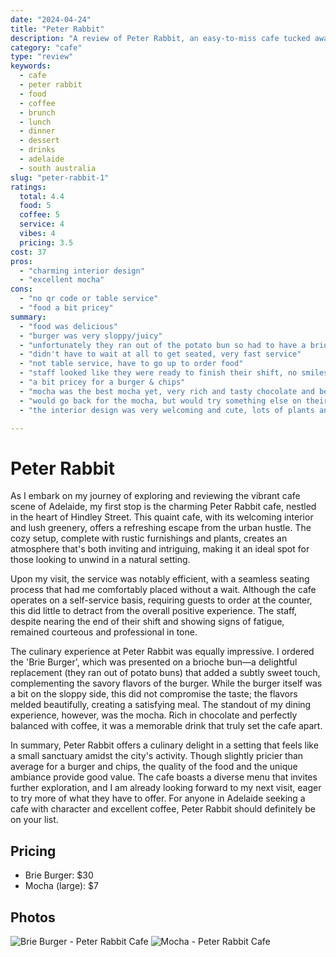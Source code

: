```yaml
---
date: "2024-04-24"
title: "Peter Rabbit"
description: "A review of Peter Rabbit, an easy-to-miss cafe tucked away in the west end of the city."
category: "cafe"
type: "review"
keywords:
  - cafe
  - peter rabbit
  - food
  - coffee
  - brunch
  - lunch
  - dinner
  - dessert
  - drinks
  - adelaide
  - south australia
slug: "peter-rabbit-1"
ratings: 
  total: 4.4
  food: 5
  coffee: 5
  service: 4
  vibes: 4
  pricing: 3.5
cost: 37
pros:
  - "charming interior design"
  - "excellent mocha"
cons:
  - "no qr code or table service"
  - "food a bit pricey"
summary:
  - "food was delicious"
  - "burger was very sloppy/juicy"
  - "unfortunately they ran out of the potato bun so had to have a brioche bun"
  - "didn't have to wait at all to get seated, very fast service"
  - "not table service, have to go up to order food"
  - "staff looked like they were ready to finish their shift, no smiles but were still friendly in tone"
  - "a bit pricey for a burger & chips"
  - "mocha was the best mocha yet, very rich and tasty chocolate and beautiful mixture of coffee"
  - "would go back for the mocha, but would try something else on their menu, as they have lots of other options!"
  - "the interior design was very welcoming and cute, lots of plants and greenery and felt like a little pocket of nature on hindley street, which you don't typically expect"

---
```

# Peter Rabbit
As I embark on my journey of exploring and reviewing the vibrant cafe scene of Adelaide, my first stop is the charming Peter Rabbit cafe, nestled in the heart of Hindley Street. This quaint cafe, with its welcoming interior and lush greenery, offers a refreshing escape from the urban hustle. The cozy setup, complete with rustic furnishings and plants, creates an atmosphere that's both inviting and intriguing, making it an ideal spot for those looking to unwind in a natural setting.

Upon my visit, the service was notably efficient, with a seamless seating process that had me comfortably placed without a wait. Although the cafe operates on a self-service basis, requiring guests to order at the counter, this did little to detract from the overall positive experience. The staff, despite nearing the end of their shift and showing signs of fatigue, remained courteous and professional in tone.

The culinary experience at Peter Rabbit was equally impressive. I ordered the 'Brie Burger', which was presented on a brioche bun—a delightful replacement (they ran out of potato buns) that added a subtly sweet touch, complementing the savory flavors of the burger. While the burger itself was a bit on the sloppy side, this did not compromise the taste; the flavors melded beautifully, creating a satisfying meal. The standout of my dining experience, however, was the mocha. Rich in chocolate and perfectly balanced with coffee, it was a memorable drink that truly set the cafe apart.

In summary, Peter Rabbit offers a culinary delight in a setting that feels like a small sanctuary amidst the city's activity. Though slightly pricier than average for a burger and chips, the quality of the food and the unique ambiance provide good value. The cafe boasts a diverse menu that invites further exploration, and I am already looking forward to my next visit, eager to try more of what they have to offer. For anyone in Adelaide seeking a cafe with character and excellent coffee, Peter Rabbit should definitely be on your list.

## Pricing
- Brie Burger: $30
- Mocha (large): $7

## Photos
![Brie Burger - Peter Rabbit Cafe](/photos/cafe/peter-rabbit-5.jpg)
![Mocha - Peter Rabbit Cafe](/photos/cafe/peter-rabbit-6.jpg)
